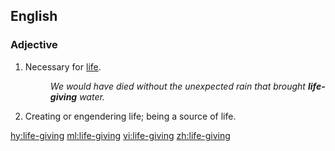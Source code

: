 ==English==

===Adjective===
{{en-adj}}

# Necessary for [[life]].
#:''We would have died without the unexpected rain that brought '''life-giving''' water.''
# Creating or engendering life; being a source of life.

[[hy:life-giving]]
[[ml:life-giving]]
[[vi:life-giving]]
[[zh:life-giving]]